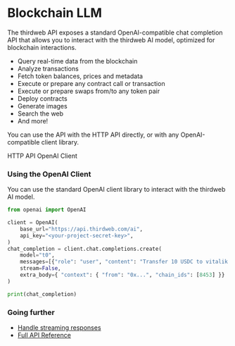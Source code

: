 
# Blockchain LLM

The thirdweb API exposes a standard OpenAI-compatible chat completion API that allows you to interact with the thirdweb AI model, optimized for blockchain interactions.

- Query real-time data from the blockchain
- Analyze transactions
- Fetch token balances, prices and metadata
- Execute or prepare any contract call or transaction
- Execute or prepare swaps from/to any token pair
- Deploy contracts
- Generate images
- Search the web
- And more!

You can use the API with the HTTP API directly, or with any OpenAI-compatible client library.

<Tabs defaultValue="api">
  <TabsList>
    <TabsTrigger value="api">HTTP API</TabsTrigger>
    <TabsTrigger value="openai">OpenAI Client</TabsTrigger>
  </TabsList>
  <TabsContent value="api">
    <OpenApiEndpoint path="/ai/chat" method="POST" />
  </TabsContent>
  <TabsContent value="openai">

### Using the OpenAI Client

You can use the standard OpenAI client library to interact with the thirdweb AI model.

```python
from openai import OpenAI

client = OpenAI(
	base_url="https://api.thirdweb.com/ai",
	api_key="<your-project-secret-key>",
)
chat_completion = client.chat.completions.create(
	model="t0",
	messages=[{"role": "user", "content": "Transfer 10 USDC to vitalik.eth"}],
	stream=False,
    extra_body={ "context": { "from": "0x...", "chain_ids": [8453] }}
)

print(chat_completion)
```
  </TabsContent>
</Tabs>

### Going further

- [Handle streaming responses](/ai/chat/streaming)
- [Full API Reference](https://api.thirdweb.com/reference#tag/ai/post/ai/chat)